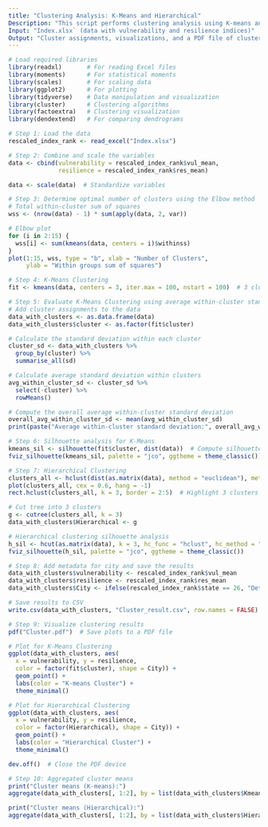 ---
title: "Clustering Analysis: K-Means and Hierarchical"
Description: "This script performs clustering analysis using K-means and hierarchical clustering. It evaluates clustering performance using silhouette coefficients and visualizes the results for multiple clustering methods."
Input: "Index.xlsx` (data with vulnerability and resilience indices)"
Output: "Cluster assignments, visualizations, and a PDF file of clustering results."
---

```{r}
# Load required libraries
library(readxl)       # For reading Excel files
library(moments)      # For statistical moments
library(scales)       # For scaling data
library(ggplot2)      # For plotting
library(tidyverse)    # Data manipulation and visualization
library(cluster)      # Clustering algorithms
library(factoextra)   # Clustering visualization
library(dendextend)   # For comparing dendrograms
```

```{r}
# Step 1: Load the data
rescaled_index_rank <- read_excel("Index.xlsx")
```

```{r}
# Step 2: Combine and scale the variables
data <- cbind(vulnerability = rescaled_index_rank$vul_mean, 
              resilience = rescaled_index_rank$res_mean)

data <- scale(data)  # Standardize variables
```

```{r}
# Step 3: Determine optimal number of clusters using the Elbow method
# Total within-cluster sum of squares
wss <- (nrow(data) - 1) * sum(apply(data, 2, var))

# Elbow plot
for (i in 2:15) {
  wss[i] <- sum(kmeans(data, centers = i)$withinss)
}
plot(1:15, wss, type = "b", xlab = "Number of Clusters", 
     ylab = "Within groups sum of squares") 
```

```{r}
# Step 4: K-Means Clustering
fit <- kmeans(data, centers = 3, iter.max = 100, nstart = 100)  # 3 clusters, 100 restarts
```

```{r}
# Step 5: Evaluate K-Means Clustering using average within-cluster standard deviation
# Add cluster assignments to the data
data_with_clusters <- as.data.frame(data)
data_with_clusters$cluster <- as.factor(fit$cluster)

# Calculate the standard deviation within each cluster
cluster_sd <- data_with_clusters %>%
  group_by(cluster) %>%
  summarise_all(sd)

# Calculate average standard deviation within clusters
avg_within_cluster_sd <- cluster_sd %>%
  select(-cluster) %>%
  rowMeans()

# Compute the overall average within-cluster standard deviation
overall_avg_within_cluster_sd <- mean(avg_within_cluster_sd)
print(paste("Average within-cluster standard deviation:", overall_avg_within_cluster_sd))
```

```{r}
# Step 6: Silhouette analysis for K-Means
kmeans_sil <- silhouette(fit$cluster, dist(data))  # Compute silhouette coefficients
fviz_silhouette(kmeans_sil, palette = "jco", ggtheme = theme_classic())
```

```{r}
# Step 7: Hierarchical Clustering
clusters_all <- hclust(dist(as.matrix(data), method = "euclidean"), method = "ward.D")  # Ward's method
plot(clusters_all, cex = 0.6, hang = -1)
rect.hclust(clusters_all, k = 3, border = 2:5)  # Highlight 3 clusters

# Cut tree into 3 clusters
g <- cutree(clusters_all, k = 3)
data_with_clusters$Hierarchical <- g

# Hierarchical clustering silhouette analysis
h_sil <- hcut(as.matrix(data), k = 3, hc_func = "hclust", hc_method = "ward.D2", hc_metric = "euclidean")
fviz_silhouette(h_sil, palette = "jco", ggtheme = theme_classic())
```

```{r}
# Step 8: Add metadata for city and save the results
data_with_clusters$vulnerability <- rescaled_index_rank$vul_mean
data_with_clusters$resilience <- rescaled_index_rank$res_mean
data_with_clusters$City <- ifelse(rescaled_index_rank$state == 26, "Detroit", "Cincinnati")

# Save results to CSV
write.csv(data_with_clusters, "Cluster_result.csv", row.names = FALSE)
```

```{r}
# Step 9: Visualize clustering results
pdf("Cluster.pdf")  # Save plots to a PDF file

# Plot for K-Means Clustering
ggplot(data_with_clusters, aes(
  x = vulnerability, y = resilience, 
  color = factor(fit$cluster), shape = City)) +
  geom_point() +
  labs(color = "K-means Cluster") +
  theme_minimal()

# Plot for Hierarchical Clustering
ggplot(data_with_clusters, aes(
  x = vulnerability, y = resilience, 
  color = factor(Hierarchical), shape = City)) +
  geom_point() +
  labs(color = "Hierarchical Cluster") +
  theme_minimal()

dev.off()  # Close the PDF device
```

```{r}
# Step 10: Aggregated cluster means
print("Cluster means (K-means):")
aggregate(data_with_clusters[, 1:2], by = list(data_with_clusters$Kmeans), FUN = mean)

print("Cluster means (Hierarchical):")
aggregate(data_with_clusters[, 1:2], by = list(data_with_clusters$Hierarchical), FUN = mean)
```
